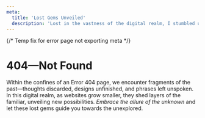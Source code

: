 ```yaml
---
meta:
  title: 'Lost Gems Unveiled'
  description: 'Lost in the vastness of the digital realm, I stumbled upon a void—a page that vanished into nothingness.'
---
```


{/* Temp fix for error page not exporting meta */}

<title>Lost Gems Unveiled</title>

# 404—Not Found

Within the confines of an Error 404 page, we encounter fragments of the past—thoughts discarded, designs unfinished, and phrases left unspoken. In this digital realm, as websites grow smaller, they shed layers of the familiar, unveiling new possibilities. _Embrace the allure of the unknown_ and let these lost gems guide you towards the unexplored.
